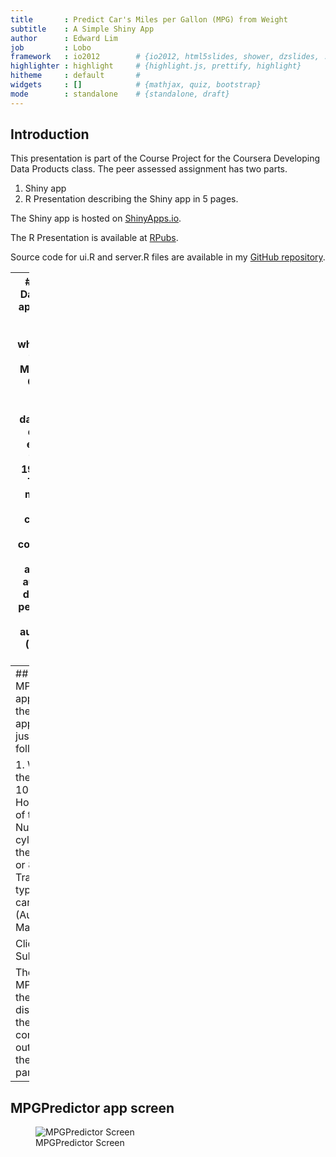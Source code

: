 ```yaml
---
title       : Predict Car's Miles per Gallon (MPG) from Weight
subtitle    : A Simple Shiny App
author      : Edward Lim
job         : Lobo
framework   : io2012        # {io2012, html5slides, shower, dzslides, ...}
highlighter : highlight     # {highlight.js, prettify, highlight}
hitheme     : default       # 
widgets     : []            # {mathjax, quiz, bootstrap}
mode        : standalone    # {standalone, draft}
---
```


## Introduction
This presentation is part of the Course Project for the Coursera Developing Data Products class. The peer assessed assignment has two parts.

1. Shiny app
2. R Presentation describing the Shiny app in 5 pages.

The Shiny app is hosted on [ShinyApps.io](https://edwardlim.shinyapps.io/Coursera-DevelopingDataProducts).

The R Presentation is available at [RPubs](http://rpubs.com/EdwardLim/Coursera-DevelopingDataProducts).

Source code for ui.R and server.R files are available in my [GitHub repository](https://github.com/EdwardLim/Coursera-DevelopingDataProducts).

---
## mtcars Dataset
The app uses the mtcars dataset which comes from the Motor Trend Car Road Tests (mtcars) dataset. The data was extracted from the 1974 Motor Trend US magazine, and comprises fuel consumption and 10 aspects of automobile design and performance for 32 automobiles (1973-74 models).

```r
head(mtcars)
```

---
## Using the MPGPredictor app
To use the application, just input the following:

1. Weight of the car (in 1000 lbs)
2. Horsepower of the car
3. Number of cylinders in the car (4, 6 or 8)
4. Transmission type of the car (Automatic or Manual)

Click the Submit button

The predicted MPG value for the car will be displayed in the corresponding output box in the main panel.

---
## MPGPredictor app screen
![MPGPredictor Screen](MPGPredictor-Scr1.png)
